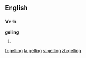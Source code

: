 ==English==

===Verb===
'''gelling'''

# {{present participle of|gel}}

[[fr:gelling]]
[[ta:gelling]]
[[vi:gelling]]
[[zh:gelling]]